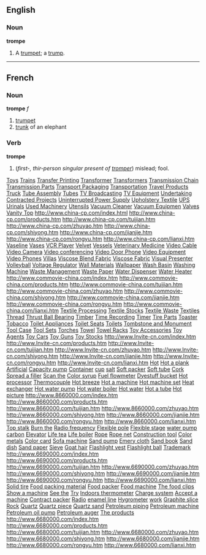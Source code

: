 ==English==
===Noun===
'''trompe'''

#A [[trumpet]]; a [[trump]].

----
==French==
===Noun===
'''trompe''' ''f''

# [[trumpet]]
# [[trunk]] of an elephant

===Verb===
'''trompe'''

# (''first-, thir-person singular present of [[tromper]]'') mislead; fool.
[http://www.www.china-cp.com/01index.htm Toys]
[http://www.www.china-cp.com/02index.htm Trains]
[http://www.www.china-cp.com/03index.htm Transfer Printing]
[http://www.www.china-cp.com/04index.htm Transformer]
[http://www.www.china-cp.com/05index.htm Transformers]
[http://www.www.china-cp.com/06index.htm Transmission Chain]
[http://www.www.china-cp.com/07index.htm Transmission Parts]
[http://www.www.china-cp.com/08index.htm Transport Packaging]
[http://www.www.china-cp.com/09index.htm Transportation]
[http://www.www.china-cp.com/10index.htm Travel Products]
[http://www.www.china-cp.com/11index.htm Truck]
[http://www.www.china-cp.com/12index.htm Tube Assembly]
[http://www.www.china-cp.com/13index.htm Tubes]
[http://www.www.china-cp.com/14index.htm TV Broadcasting]
[http://www.www.china-cp.com/15index.htm TV Equipment]
[http://www.www.china-cp.com/16index.htm Undertaking Contracted Projects]
[http://www.www.china-cp.com/17index.htm Uninterrupted Power Supply]
[http://www.www.china-cp.com/18index.htm Upholstery Textile]
[http://www.www.china-cp.com/19index.htm UPS]
[http://www.www.china-cp.com/20index.htm Urinals]
[http://www.www.china-cp.com/21index.htm Used Machinery]
[http://www.www.china-cp.com/22index.htm Utensils]
[http://www.www.china-cp.com/23index.htm Vacuum Cleaner]
[http://www.www.china-cp.com/24index.htm Vacuum Equipmen]
[http://www.www.china-cp.com/25index.htm Valves]
[http://www.www.china-cp.com/26index.htm Vanity Top] 
http://www.china-cp.com/index.html
http://www.china-cp.com/products.htm
http://www.china-cp.com/tuijian.htm
http://www.china-cp.com/zhuyao.htm
http://www.china-cp.com/shiyong.htm
http://www.china-cp.com/jianjie.htm
http://www.china-cp.com/rongyu.htm
http://www.china-cp.com/lianxi.htm 
[http://www.commovie-china.com/01index.htm Vaseline]
[http://www.commovie-china.com/02index.htm Vases]
[http://www.commovie-china.com/03index.htm VCR Player]
[http://www.commovie-china.com/04index.htm Velvet]
[http://www.commovie-china.com/05index.htm Vessels]
[http://www.commovie-china.com/06index.htm Veterinary Medicine]
[http://www.commovie-china.com/07index.htm Video Cable]
[http://www.commovie-china.com/08index.htm Video Camera]
[http://www.commovie-china.com/09index.htm Video conferencing]
[http://www.commovie-china.com/10index.htm Video Door Phone]
[http://www.commovie-china.com/11index.htm Video Equipment]
[http://www.commovie-china.com/12index.htm Video Phones]
[http://www.commovie-china.com/13index.htm Villas]
[http://www.commovie-china.com/14index.htm Viscose Blend Fabric]
[http://www.commovie-china.com/15index.htm Viscose Fabric]
[http://www.commovie-china.com/16index.htm Visual Presenter]
[http://www.commovie-china.com/17index.htm Volleyball]
[http://www.commovie-china.com/18index.htm Voltage Regulator]
[http://www.commovie-china.com/19index.htm Wall Materials]
[http://www.commovie-china.com/20index.htm Wallpaper]
[http://www.commovie-china.com/21index.htm Wash Basin]
[http://www.commovie-china.com/22index.htm Washing Machine]
[http://www.commovie-china.com/23index.htm Waste Management]
[http://www.commovie-china.com/24index.htm Waste Paper]
[http://www.commovie-china.com/25index.htm Water Dispenser]
[http://www.commovie-china.com/26index.htm Water Heater] 
http://www.commovie-china.com/index.htm
http://www.commovie-china.com/products.htm
http://www.commovie-china.com/tuijian.htm
http://www.commovie-china.com/zhuyao.htm
http://www.commovie-china.com/shiyong.htm
http://www.commovie-china.com/jianjie.htm
http://www.commovie-china.com/rongyu.htm
http://www.commovie-china.com/lianxi.htm 
[http://www.Invite-cn.com/01index.htm Textile Processing]
[http://www.Invite-cn.com/02index.htm Textile Stocks]
[http://www.Invite-cn.com/03index.htm Textile Waste]
[http://www.Invite-cn.com/04index.htm Textiles]
[http://www.Invite-cn.com/05index.htm Thread]
[http://www.Invite-cn.com/06index.htm Thrust Ball Bearing]
[http://www.Invite-cn.com/07index.htm Timber]
[http://www.Invite-cn.com/08index.htm Time Recording]
[http://www.Invite-cn.com/09index.htm Timer]
[http://www.Invite-cn.com/10index.htm Tire Parts]
[http://www.Invite-cn.com/11index.htm Toaster]
[http://www.Invite-cn.com/12index.htm Tobacco]
[http://www.Invite-cn.com/13index.htm Toilet Appliances]
[http://www.Invite-cn.com/14index.htm Toilet Seats]
[http://www.Invite-cn.com/15index.htm Toilets]
[http://www.Invite-cn.com/16index.htm Tombstone and Monument]
[http://www.Invite-cn.com/17index.htm Tool Case]
[http://www.Invite-cn.com/18index.htm Tool Sets]
[http://www.Invite-cn.com/19index.htm Torches]
[http://www.Invite-cn.com/20index.htm Towel]
[http://www.Invite-cn.com/21index.htm Towel Racks]
[http://www.Invite-cn.com/22index.htm Toy Accessories]
[http://www.Invite-cn.com/23index.htm Toy Agents]
[http://www.Invite-cn.com/24index.htm Toy Cars]
[http://www.Invite-cn.com/25index.htm Toy Guns]
[http://www.Invite-cn.com/26index.htm Toy Stocks] 
http://www.Invite-cn.com/index.htm
http://www.Invite-cn.com/products.htm
http://www.Invite-cn.com/tuijian.htm
http://www.Invite-cn.com/zhuyao.htm
http://www.Invite-cn.com/shiyong.htm
http://www.Invite-cn.com/jianjie.htm
http://www.Invite-cn.com/rongyu.htm
http://www.Invite-cn.com/lianxi.htm 
[http://www.8660000.com/01-200.htm Hot]
[http://www.8660000.com/02-200.htm Hot a plank]
[http://www.8660000.com/03-200.htm Artificial]
[http://www.8660000.com/04-200.htm Capacity pump]
[http://www.8660000.com/05-200.htm Container]
[http://www.8660000.com/06-200.htm cup]
[http://www.8660000.com/07-200.htm salt]
[http://www.8660000.com/08-200.htm Soft packer]
[http://www.8660000.com/09-200.htm Soft tube]
[http://www.8660000.com/10-200.htm Cork]
[http://www.8660000.com/11-200.htm Spread a filler]
[http://www.8660000.com/12-200.htm Scan the]
[http://www.8660000.com/13-200.htm Color syrup]
[http://www.8660000.com/14-200.htm Fuel flowmeter]
[http://www.8660000.com/15-200.htm Dyestuff bucket]
[http://www.8660000.com/16-200.htm Hot processor]
[http://www.8660000.com/17-200.htm Thermocouple]
[http://www.8660000.com/18-200.htm Hot breeze]
[http://www.8660000.com/19-200.htm Hot a machine]
[http://www.8660000.com/20-200.htm Hot machine set]
[http://www.8660000.com/21-200.htm Heat exchanger]
[http://www.8660000.com/22-200.htm Hot water pump]
[http://www.8660000.com/23-200.htm Hot water boiler]
[http://www.8660000.com/24-200.htm Hot water]
[http://www.8660000.com/25-200.htm Hot a tube]
[http://www.8660000.com/26-200.htm Hot picture] 
http://www.8660000.com/index.htm
http://www.8660000.com/products.htm
http://www.8660000.com/tuijian.htm
http://www.8660000.com/zhuyao.htm
http://www.8660000.com/shiyong.htm
http://www.8660000.com/jianjie.htm
http://www.8660000.com/rongyu.htm
http://www.8660000.com/lianxi.htm 
[http://www.6690000.com/01-200.htm Top stalk]
[http://www.6690000.com/02-200.htm Burn the]
[http://www.6690000.com/03-200.htm Radio frequency]
[http://www.6690000.com/04-200.htm Flexible pole]
[http://www.6690000.com/05-200.htm Flexible stage]
[http://www.6690000.com/06-200.htm water pump]
[http://www.6690000.com/07-200.htm carbon]
[http://www.6690000.com/08-200.htm Elevator]
[http://www.6690000.com/09-200.htm Life tea]
[http://www.6690000.com/10-200.htm Life boiler]
[http://www.6690000.com/11-200.htm Rope]
[http://www.6690000.com/12-200.htm Rope net]
[http://www.6690000.com/13-200.htm Construction tool]
[http://www.6690000.com/14-200.htm Color metals]
[http://www.6690000.com/15-200.htm Color card]
[http://www.6690000.com/16-200.htm Sofa machine]
[http://www.6690000.com/17-200.htm Sand pump]
[http://www.6690000.com/18-200.htm Emery cloth]
[http://www.6690000.com/19-200.htm Sand book]
[http://www.6690000.com/20-200.htm Sand dish]
[http://www.6690000.com/21-200.htm Sand paper]
[http://www.6690000.com/23-200.htm Sieve]
[http://www.6690000.com/23-200.htm Goat hair]
[http://www.6690000.com/24-200.htm Flashlight vest]
[http://www.6690000.com/25-200.htm Flashlight ball]
[http://www.6690000.com/26-200.htm Trademark] 
http://www.6690000.com/index.htm
http://www.6690000.com/products.htm
http://www.6690000.com/tuijian.htm
http://www.6690000.com/zhuyao.htm
http://www.6690000.com/shiyong.htm
http://www.6690000.com/jianjie.htm
http://www.6690000.com/rongyu.htm
http://www.6690000.com/lianxi.htm 
[http://www.6680000.com/01-200.htm Solid tire]
[http://www.6680000.com/02-200.htm Food packing material]
[http://www.6680000.com/03-200.htm Food packer]
[http://www.6680000.com/04-200.htm Food machine]
[http://www.6680000.com/05-200.htm The food clips]
[http://www.6680000.com/06-200.htm Show a machine]
[http://www.6680000.com/07-200.htm See the]
[http://www.6680000.com/08-200.htm Try]
[http://www.6680000.com/09-200.htm Indoors thermometer]
[http://www.6680000.com/10-200.htm Charge system]
[http://www.6680000.com/11-200.htm Accept a machine]
[http://www.6680000.com/12-200.htm Contract packer]
[http://www.6680000.com/13-200.htm Radio]
[http://www.6680000.com/14-200.htm enamel line]
[http://www.6680000.com/15-200.htm Hygrometer]
[http://www.6680000.com/16-200.htm work]
[http://www.6680000.com/17-200.htm Graphite slice]
[http://www.6680000.com/18-200.htm Rock]
[http://www.6680000.com/19-200.htm Quartz]
[http://www.6680000.com/20-200.htm Quartz piece]
[http://www.6680000.com/21-200.htm Quartz sand]
[http://www.6680000.com/22-200.htm Petroleum piping]
[http://www.6680000.com/23-200.htm Petroleum machine]
[http://www.6680000.com/24-200.htm Petroleum oil pump]
[http://www.6680000.com/25-200.htm Petroleum auger]
[http://www.6680000.com/26-200.htm The products] 
http://www.6680000.com/index.htm
http://www.6680000.com/products.htm
http://www.6680000.com/tuijian.htm
http://www.6680000.com/zhuyao.htm
http://www.6680000.com/shiyong.htm
http://www.6680000.com/jianjie.htm
http://www.6680000.com/rongyu.htm
http://www.6680000.com/lianxi.htm
